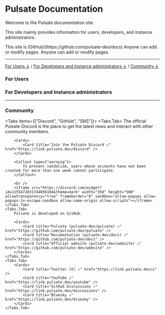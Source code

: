 
# Pulsate Documentation

Welcome to the Pulsate documentation site.

This site mainly provides information for users, developers, and instance administrators.

<Callout>
  This site is [GitHub](https://github.com/pulsate-dev/docs) Anyone can add or
  modify pages. Anyone can add or modify pages.
</Callout>

---

[For Users ↓](#for-users) / [For Developers and Instance administrators ↓](#for-developers-and-instance-administrators) / [Community ↓](#community)

<Cards>
  <Card title="About Pulsate" href="/community/project/about" />
</Cards>

### For Users

### For Developers and Instance administrators

<Cards>
  <Card title="API Reference ↗" href="https://link.pulsate.dev/api" />
</Cards>

---

### Community

<Tabs items={["Discord", "GitHub", "SNS"]}>
    <Tabs.Tab>
        The official Pulsate Discord is the place to get the latest news and interact with other community members.

        <Cards>
            <Card title="Join the Pulsate Discord ↗" href="https://link.pulsate.dev/discord" />
        </Cards>

        <Callout type={"warning"}>
            To prevent vandalism, users whose accounts have not been created for more than one week cannot participate.
        </Callout>

        <br />
        <iframe src="https://discord.com/widget?id=1155472831744856164&theme=dark" width="350" height="500" allowtransparency="true" frameborder="0" sandbox="allow-popups allow-popups-to-escape-sandbox allow-same-origin allow-scripts"></iframe>    </Tabs.Tab>
    <Tabs.Tab>
        Pulsate is developed on GitHub.

        <Cards>
            <Card title="Pulsate (pulsate-dev/pulsate) ↗" href="https://github.com/pulsate-dev/pulsate" />
            <Card title="Documentation (pulsate-dev/docs) ↗" href="https://github.com/pulsate-dev/docs" />
            <Card title="Official website (pulsate-dev/website) ↗" href="https://github.com/pulsate-dev/website" />
        </Cards>
    </Tabs.Tab>
    <Tabs.Tab>
        <Cards>
            <Card title="Twitter (X) ↗" href="https://link.pulsate.dev/x" />
            <Card title="YouTube ↗" href="https://link.pulsate.dev/youtube" />
            <Card title="GitHub Discussions ↗" href="https://link.pulsate.dev/discussions" />
            <Card title="Bluesky ↗" href="https://link.pulsate.dev/bluesky" />
        </Cards>
    </Tabs.Tab>
</Tabs>
